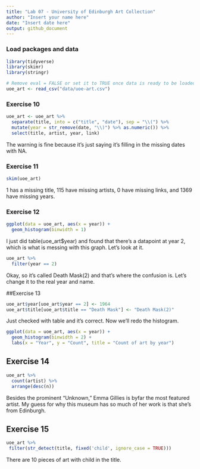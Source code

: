 ```yaml
---
title: "Lab 07 - University of Edinburgh Art Collection"
author: "Insert your name here"
date: "Insert date here"
output: github_document
---
```


### Load packages and data

```r
library(tidyverse) 
library(skimr)
library(stringr)
```

```r
# Remove eval = FALSE or set it to TRUE once data is ready to be loaded
uoe_art <- read_csv("data/uoe-art.csv")
```

### Exercise 10

```r
uoe_art <- uoe_art %>%
  separate(title, into = c("title", "date"), sep = "\\(") %>%
  mutate(year = str_remove(date, "\\)") %>% as.numeric()) %>%
  select(title, artist, year, link)
```
The warning is fine because it's just saying it's filling in the missing dates with NA. 

### Exercise 11

```r
skim(uoe_art)
```
1 has a missing title, 115 have missing artists, 0 have missing links, and 1369 have missing years.


### Exercise 12

```r
ggplot(data = uoe_art, aes(x = year)) +
  geom_histogram(binwidth = 1)
```

I just did table(uoe_art$year) and found that there's a datapoint at year 2, which is what is messing with this graph. Let's look at it.

```r
uoe_art %>% 
  filter(year == 2)

```
Okay, so it's called Death Mask(2) and that's where the confusion is. Let's change it to the real year and name.

##Exercise 13

```r
uoe_art$year[uoe_art$year == 2] <- 1964
uoe_art$title[uoe_art$title == "Death Mask"] <- "Death Mask(2)"
```

Just checked with table and it's correct. Now we'll redo the histogram.

```r
ggplot(data = uoe_art, aes(x = year)) +
  geom_histogram(binwidth = 2) +
  labs(x = "Year", y = "Count", title = "Count of art by year")
```
## Exercise 14

```r
uoe_art %>%
  count(artist) %>%
  arrange(desc(n))
```

Besides the prominent "Unknown," Emma Gillies is byfar the most featured artist. My guess for why this museum has so much of her work is that she's from Edinburgh.  

## Exercise 15

```r
uoe_art %>% 
 filter(str_detect(title, fixed('child', ignore_case = TRUE))) 
```

There are 10 pieces of art with child in the title.